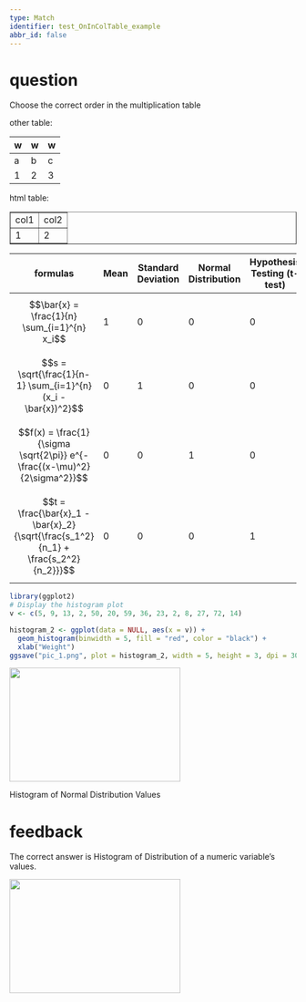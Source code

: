 ```yaml
---
type: Match
identifier: test_OnInColTable_example
abbr_id: false
---
```

# question
Choose the correct order in the multiplication table

other table:

|w|w|w|
|-|-|-|
|a|b|c|
|1|2|3|

html table:

<table border = 1>
<tr><td>col1</td><td>col2</td></tr>
<tr><td>1</td><td>2</td></tr>
</table>

|formulas|Mean|Standard Deviation|Normal Distribution|Hypothesis Testing (t-test)|
|------|-----|------------------|-------------------|---------------------------|
|$$\bar{x} = \frac{1}{n} \sum_{i=1}^{n} x_i$$|1|0|0|0|
|$$s = \sqrt{\frac{1}{n-1} \sum_{i=1}^{n} (x_i - \bar{x})^2}$$|0|1|0|0|
|$$f(x) = \frac{1}{\sigma \sqrt{2\pi}} e^{-\frac{(x-\mu)^2}{2\sigma^2}}$$|0|0|1|0|
|$$t = \frac{\bar{x}_1 - \bar{x}_2}{\sqrt{\frac{s_1^2}{n_1} + \frac{s_2^2}{n_2}}}$$|0|0|0|1|

```r
library(ggplot2)
# Display the histogram plot
v <- c(5, 9, 13, 2, 50, 20, 59, 36, 23, 2, 8, 27, 72, 14)

histogram_2 <- ggplot(data = NULL, aes(x = v)) +
  geom_histogram(binwidth = 5, fill = "red", color = "black") +
  xlab("Weight")
ggsave("pic_1.png", plot = histogram_2, width = 5, height = 3, dpi = 300)
```

![](pic_1.png){width=300px height=200px} 

Histogram of Normal Distribution Values

# feedback
The correct answer is Histogram of Distribution of a numeric variable’s values.

![](pic_1.png){width=300px height=200px}
